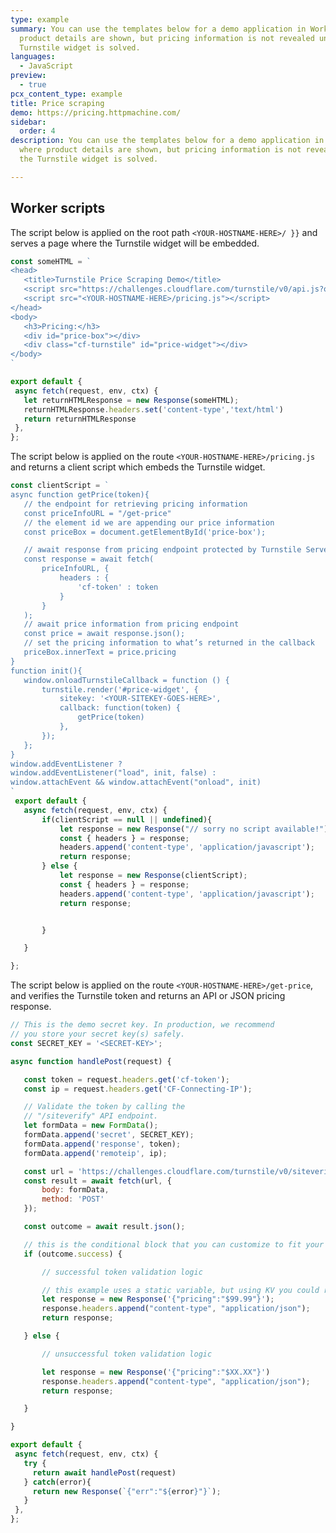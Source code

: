 ```yaml
---
type: example
summary: You can use the templates below for a demo application in Workers where
  product details are shown, but pricing information is not revealed until the
  Turnstile widget is solved.
languages:
  - JavaScript
preview:
  - true
pcx_content_type: example
title: Price scraping
demo: https://pricing.httpmachine.com/
sidebar:
  order: 4
description: You can use the templates below for a demo application in Workers
  where product details are shown, but pricing information is not revealed until
  the Turnstile widget is solved.

---
```



## Worker scripts

The script below is applied on the root path `<YOUR-HOSTNAME-HERE>/ }}` and serves a page where the Turnstile widget will be embedded.

<Tabs>

```js
const someHTML = `
<head>
   <title>Turnstile Price Scraping Demo</title>
   <script src="https://challenges.cloudflare.com/turnstile/v0/api.js?onload=onloadTurnstileCallback" async defer></script>
   <script src="<YOUR-HOSTNAME-HERE>/pricing.js"></script>
</head>
<body>
   <h3>Pricing:</h3>
   <div id="price-box"></div>
   <div class="cf-turnstile" id="price-widget"></div>
</body>
`

export default {
 async fetch(request, env, ctx) {
   let returnHTMLResponse = new Response(someHTML);
   returnHTMLResponse.headers.set('content-type','text/html')
   return returnHTMLResponse
 },
};
```

</Tabs>

The script below is applied on the route `<YOUR-HOSTNAME-HERE>/pricing.js` and returns a client script which embeds the Turnstile widget.

<Tabs>

```js
const clientScript = `
async function getPrice(token){
   // the endpoint for retrieving pricing information
   const priceInfoURL = "/get-price"
   // the element id we are appending our price information
   const priceBox = document.getElementById('price-box');

   // await response from pricing endpoint protected by Turnstile Server-Side Validation
   const response = await fetch(
       priceInfoURL, {
           headers : {
               'cf-token' : token
           }
       }
   );
   // await price information from pricing endpoint
   const price = await response.json();
   // set the pricing information to what’s returned in the callback
   priceBox.innerText = price.pricing
}
function init(){
   window.onloadTurnstileCallback = function () {
       turnstile.render('#price-widget', {
           sitekey: '<YOUR-SITEKEY-GOES-HERE>',
           callback: function(token) {
               getPrice(token)
           },
       });
   };
}
window.addEventListener ?
window.addEventListener("load", init, false) :
window.attachEvent && window.attachEvent("onload", init)
`
 export default {
   async fetch(request, env, ctx) {
       if(clientScript == null || undefined){
           let response = new Response("// sorry no script available!")
           const { headers } = response;
           headers.append('content-type', 'application/javascript');
           return response;
       } else {
           let response = new Response(clientScript);
           const { headers } = response;
           headers.append('content-type', 'application/javascript');
           return response;


       }

   }

};
```

</Tabs>

The script below is applied on the route `<YOUR-HOSTNAME-HERE>/get-price`, and verifies the Turnstile token and returns an API or JSON pricing response.

<Tabs>

```js
// This is the demo secret key. In production, we recommend
// you store your secret key(s) safely.
const SECRET_KEY = '<SECRET-KEY>';

async function handlePost(request) {

   const token = request.headers.get('cf-token');
   const ip = request.headers.get('CF-Connecting-IP');

   // Validate the token by calling the
   // "/siteverify" API endpoint.
   let formData = new FormData();
   formData.append('secret', SECRET_KEY);
   formData.append('response', token);
   formData.append('remoteip', ip);

   const url = 'https://challenges.cloudflare.com/turnstile/v0/siteverify';
   const result = await fetch(url, {
       body: formData,
       method: 'POST'
   });

   const outcome = await result.json();

   // this is the conditional block that you can customize to fit your specific use-case
   if (outcome.success) {

       // successful token validation logic

       // this example uses a static variable, but using KV you could reference a catalog listing
       let response = new Response('{"pricing":"$99.99"}');
       response.headers.append("content-type", "application/json");
       return response;

   } else {

       // unsuccessful token validation logic

       let response = new Response('{"pricing":"$XX.XX"}')
       response.headers.append("content-type", "application/json");
       return response;

   }

}

export default {
 async fetch(request, env, ctx) {
   try {
     return await handlePost(request)
   } catch(error){
     return new Response(`{"err":"${error}"}`);
   }
 },
};
```

</Tabs>
